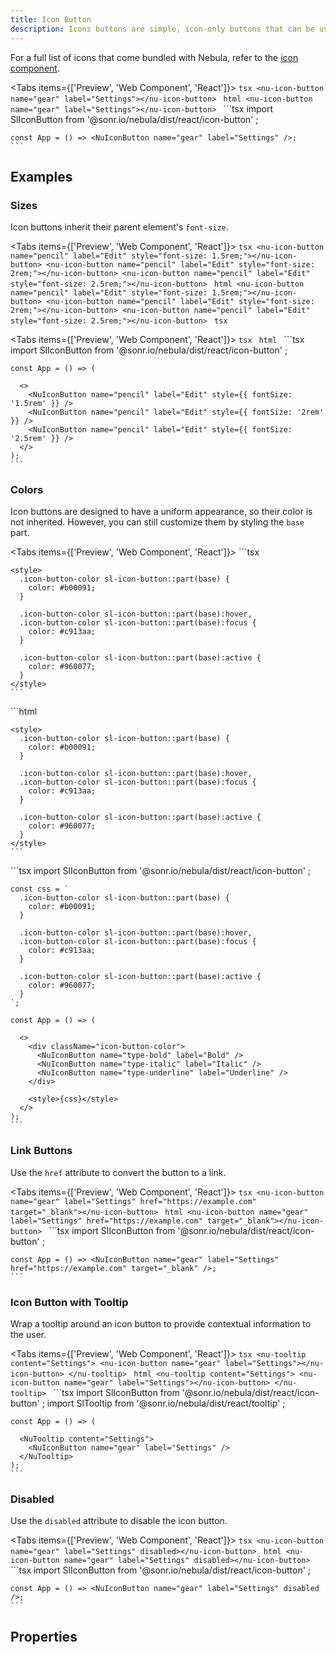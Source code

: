 ```yaml
---
title: Icon Button
description: Icons buttons are simple, icon-only buttons that can be used for actions and in toolbars.
---
```



For a full list of icons that come bundled with Nebula, refer to the [icon component](/components/icon).

<Tabs items={['Preview', 'Web Component', 'React']}>
  <Tab value="Preview">
    ```tsx
    <nu-icon-button name="gear" label="Settings"></nu-icon-button>
    ```
  </Tab>
  <Tab value="Web Component">
    ```html
    <nu-icon-button name="gear" label="Settings"></nu-icon-button>
    ```
  </Tab>
  <Tab value="React">
    ```tsx
    import SlIconButton from '@sonr.io/nebula/dist/react/icon-button'
    ;
    
    const App = () => <NuIconButton name="gear" label="Settings" />;
    ```
  </Tab>
</Tabs>

## Examples

### Sizes

Icon buttons inherit their parent element's `font-size`.

<Tabs items={['Preview', 'Web Component', 'React']}>
  <Tab value="Preview">
    ```tsx
    <nu-icon-button name="pencil" label="Edit" style="font-size: 1.5rem;"></nu-icon-button>
    <nu-icon-button name="pencil" label="Edit" style="font-size: 2rem;"></nu-icon-button>
    <nu-icon-button name="pencil" label="Edit" style="font-size: 2.5rem;"></nu-icon-button>
    ```
  </Tab>
  <Tab value="Web Component">
    ```html
    <nu-icon-button name="pencil" label="Edit" style="font-size: 1.5rem;"></nu-icon-button>
    <nu-icon-button name="pencil" label="Edit" style="font-size: 2rem;"></nu-icon-button>
    <nu-icon-button name="pencil" label="Edit" style="font-size: 2.5rem;"></nu-icon-button>
    ```
  </Tab>
  <Tab value="React">
    ```tsx
    ```
  </Tab>
</Tabs>

<Tabs items={['Preview', 'Web Component', 'React']}>
  <Tab value="Preview">
    ```tsx
    ```
  </Tab>
  <Tab value="Web Component">
    ```html
    ```
  </Tab>
  <Tab value="React">
    ```tsx
    import SlIconButton from '@sonr.io/nebula/dist/react/icon-button'
    ;
    
    const App = () => (
      
      <>
        <NuIconButton name="pencil" label="Edit" style={{ fontSize: '1.5rem' }} />
        <NuIconButton name="pencil" label="Edit" style={{ fontSize: '2rem' }} />
        <NuIconButton name="pencil" label="Edit" style={{ fontSize: '2.5rem' }} />
      </>
    );
    ```
  </Tab>
</Tabs>

### Colors

Icon buttons are designed to have a uniform appearance, so their color is not inherited. However, you can still customize them by styling the `base` part.

<Tabs items={['Preview', 'Web Component', 'React']}>
  <Tab value="Preview">
    ```tsx
    <div class="icon-button-color">
      <nu-icon-button name="type-bold" label="Bold"></nu-icon-button>
      <nu-icon-button name="type-italic" label="Italic"></nu-icon-button>
      <nu-icon-button name="type-underline" label="Underline"></nu-icon-button>
    </div>
    
    <style>
      .icon-button-color sl-icon-button::part(base) {
        color: #b00091;
      }
    
      .icon-button-color sl-icon-button::part(base):hover,
      .icon-button-color sl-icon-button::part(base):focus {
        color: #c913aa;
      }
    
      .icon-button-color sl-icon-button::part(base):active {
        color: #960077;
      }
    </style>
    ```
  </Tab>
  <Tab value="Web Component">
    ```html
    <div class="icon-button-color">
      <nu-icon-button name="type-bold" label="Bold"></nu-icon-button>
      <nu-icon-button name="type-italic" label="Italic"></nu-icon-button>
      <nu-icon-button name="type-underline" label="Underline"></nu-icon-button>
    </div>
    
    <style>
      .icon-button-color sl-icon-button::part(base) {
        color: #b00091;
      }
    
      .icon-button-color sl-icon-button::part(base):hover,
      .icon-button-color sl-icon-button::part(base):focus {
        color: #c913aa;
      }
    
      .icon-button-color sl-icon-button::part(base):active {
        color: #960077;
      }
    </style>
    ```
  </Tab>
  <Tab value="React">
    ```tsx
    import SlIconButton from '@sonr.io/nebula/dist/react/icon-button'
    ;
    
    const css = `
      .icon-button-color sl-icon-button::part(base) {
        color: #b00091;
      }
    
      .icon-button-color sl-icon-button::part(base):hover,
      .icon-button-color sl-icon-button::part(base):focus {
        color: #c913aa;
      }
    
      .icon-button-color sl-icon-button::part(base):active {
        color: #960077;
      }
    `;
    
    const App = () => (
      
      <>
        <div className="icon-button-color">
          <NuIconButton name="type-bold" label="Bold" />
          <NuIconButton name="type-italic" label="Italic" />
          <NuIconButton name="type-underline" label="Underline" />
        </div>
    
        <style>{css}</style>
      </>
    );
    ```
  </Tab>
</Tabs>

### Link Buttons

Use the `href` attribute to convert the button to a link.

<Tabs items={['Preview', 'Web Component', 'React']}>
  <Tab value="Preview">
    ```tsx
    <nu-icon-button name="gear" label="Settings" href="https://example.com" target="_blank"></nu-icon-button>
    ```
  </Tab>
  <Tab value="Web Component">
    ```html
    <nu-icon-button name="gear" label="Settings" href="https://example.com" target="_blank"></nu-icon-button>
    ```
  </Tab>
  <Tab value="React">
    ```tsx
    import SlIconButton from '@sonr.io/nebula/dist/react/icon-button'
    ;
    
    const App = () => <NuIconButton name="gear" label="Settings" href="https://example.com" target="_blank" />;
    ```
  </Tab>
</Tabs>

### Icon Button with Tooltip

Wrap a tooltip around an icon button to provide contextual information to the user.

<Tabs items={['Preview', 'Web Component', 'React']}>
  <Tab value="Preview">
    ```tsx
    <nu-tooltip content="Settings">
      <nu-icon-button name="gear" label="Settings"></nu-icon-button>
    </nu-tooltip>
    ```
  </Tab>
  <Tab value="Web Component">
    ```html
    <nu-tooltip content="Settings">
      <nu-icon-button name="gear" label="Settings"></nu-icon-button>
    </nu-tooltip>
    ```
  </Tab>
  <Tab value="React">
    ```tsx
    import SlIconButton from '@sonr.io/nebula/dist/react/icon-button'
    ;
    import SlTooltip from '@sonr.io/nebula/dist/react/tooltip'
    ;
    
    const App = () => (
      
      <NuTooltip content="Settings">
        <NuIconButton name="gear" label="Settings" />
      </NuTooltip>
    );
    ```
  </Tab>
</Tabs>

### Disabled

Use the `disabled` attribute to disable the icon button.

<Tabs items={['Preview', 'Web Component', 'React']}>
  <Tab value="Preview">
    ```tsx
    <nu-icon-button name="gear" label="Settings" disabled></nu-icon-button>
    ```
  </Tab>
  <Tab value="Web Component">
    ```html
    <nu-icon-button name="gear" label="Settings" disabled></nu-icon-button>
    ```
  </Tab>
  <Tab value="React">
    ```tsx
    import SlIconButton from '@sonr.io/nebula/dist/react/icon-button'
    ;
    
    const App = () => <NuIconButton name="gear" label="Settings" disabled />;
    ```
  </Tab>
</Tabs>

## Properties

<AutoTypeTable path="./src/components/icon-button/icon-button.component.ts" name="NuIconButton" />

